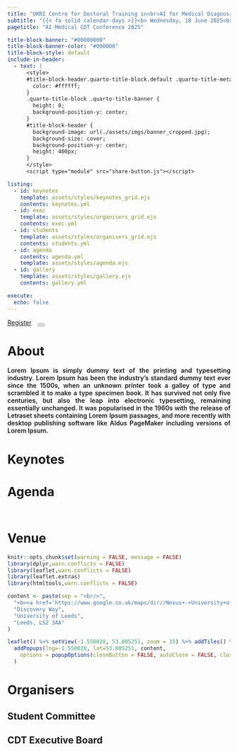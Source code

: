 ```yaml
---
title: "UKRI Centre for Doctoral Training in<br>AI for Medical Diagnosis and Care<br><br>Annual CDT Conference<br><b><br><br>"
subtitle: "{{< fa solid calendar-days >}}<b> Wednesday, 18 June 2025<br> {{< fa location-dot >}} Nexus, Leeds</b>"
pagetitle: "AI-Medical CDT Conference 2025"

title-block-banner: "#00000000"
title-block-banner-color: "#000000"
title-block-style: default
include-in-header:
  - text: |
      <style>
      #title-block-header.quarto-title-block.default .quarto-title-meta {
        color: #ffffff;
      }
      .quarto-title-block .quarto-title-banner {
        height: 0;
        background-position-y: center;
      }
      #title-block-header {
        background-image: url(./assets/imgs/banner_cropped.jpg);
        background-size: cover;
        background-position-y: center;
        height: 400px;
      }
      </style>
      <script type="module" src="share-button.js"></script>

listing: 
  - id: keynotes
    template: assets/styles/keynotes_grid.ejs
    contents: keynotes.yml
  - id: exec
    template: assets/styles/organisers_grid.ejs
    contents: exec.yml
  - id: students
    template: assets/styles/organisers_grid.ejs
    contents: students.yml
  - id: agenda
    contents: agenda.yml
    template: assets/styles/agenda.ejs
  - id: gallery
    template: assets/styles/gallery.ejs
    contents: gallery.yml

execute: 
  echo: false
---
```


<div class="button-container">
  <a href="https://github.com/arpita2512/conference2025" class="btn btn-primary btn-lg" role="button" style='margin-right:10px' target="_blank">Register</a>
  <share-button>
  <button type="button" class="btn btn-primary btn-lg"><i class="fa-regular fa-share-from-square"></i></button>
  </share-button>
</div>

# About {#sec-about}

<div style="text-align: justify; font-weight:600">
Lorem Ipsum is simply dummy text of the printing and typesetting industry. Lorem Ipsum has been the industry's standard dummy text ever since the 1500s, when an unknown printer took a galley of type and scrambled it to make a type specimen book. It has survived not only five centuries, but also the leap into electronic typesetting, remaining essentially unchanged. It was popularised in the 1960s with the release of Letraset sheets containing Lorem Ipsum passages, and more recently with desktop publishing software like Aldus PageMaker including versions of Lorem Ipsum.
</div>

::: {#gallery}
:::

# Keynotes {#sec-keynotes}

:::{#keynotes}
:::

# Agenda {#sec-agenda}
<hr style="height:10pt; visibility:hidden;" />

:::{#agenda}
:::

# Venue {#sec-venue}

```r
knitr::opts_chunk$set(warning = FALSE, message = FALSE)
library(dplyr,warn.conflicts = FALSE)
library(leaflet,warn.conflicts = FALSE)
library(leaflet.extras)
library(htmltools,warn.conflicts = FALSE)

content <- paste(sep = "<br/>",
  "<b><a href='https://www.google.co.uk/maps/dir//Nexus+-+University+of+Leeds,+Discovery+Way,+Leeds+LS2+3AA/@53.8052821,-1.5502785,15z/data=!4m9!4m8!1m0!1m5!1m1!1s0x48795c028b513609:0x6014fd660699c8ee!2m2!1d-1.5502785!2d53.8052821!3e0' target='_blank'>Nexus</a></b>",
  "Discovery Way",
  "University of Leeds",
  "Leeds, LS2 3AA"
)

leaflet() %>% setView(-1.550028, 53.805251, zoom = 15) %>% addTiles() %>% addResetMapButton() %>%
  addPopups(lng=-1.550028, lat=53.805251, content,
    options = popupOptions(closeButton = FALSE, autoClose = FALSE, closeOnClick = FALSE)
  )
```

# Organisers {#sec-organisers}

## Student Committee

:::{#students}
:::

## CDT Executive Board

:::{#exec}
:::